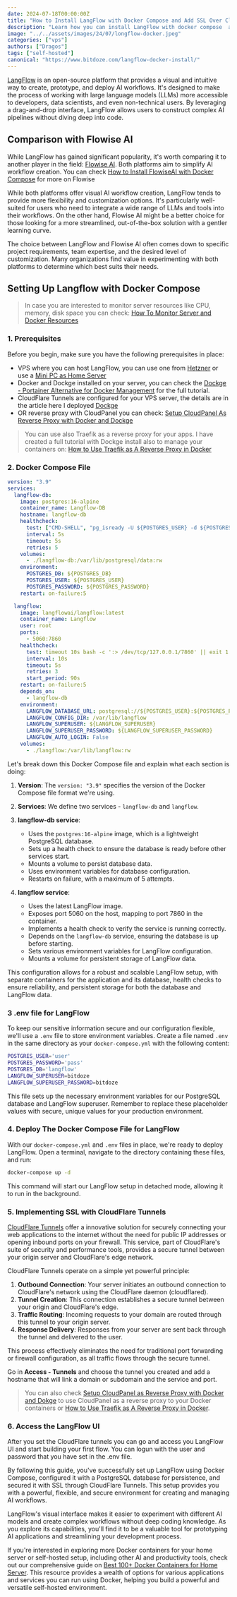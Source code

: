 ```yaml
---
date: 2024-07-18T00:00:00Z
title: "How to Install LangFlow with Docker Compose and Add SSL Over CloudFlare Tunnels"
description: "Learn how you can install LangFlow with docker compose  and Postgres DB and take advantage of no-code AI flows. Add SSL over CloudFlare tunnels"
image: "../../assets/images/24/07/longflow-docker.jpeg"
categories: ["vps"]
authors: ["Dragos"]
tags: ["self-hosted"]
canonical: "https://www.bitdoze.com/langflow-docker-install/"
---
```



[LangFlow](https://www.langflow.org/) is an open-source platform that provides a visual and intuitive way to create, prototype, and deploy AI workflows. It's designed to make the process of working with large language models (LLMs) more accessible to developers, data scientists, and even non-technical users. By leveraging a drag-and-drop interface, LangFlow allows users to construct complex AI pipelines without diving deep into code.

## Comparison with Flowise AI

While LangFlow has gained significant popularity, it's worth comparing it to another player in the field: [Flowise AI](https://flowiseai.com/). Both platforms aim to simplify AI workflow creation. You can check [How to Install FlowiseAI with Docker Compose](https://www.bitdoze.com/flowiseai-install/) for more on Flowise

While both platforms offer visual AI workflow creation, LangFlow tends to provide more flexibility and customization options. It's particularly well-suited for users who need to integrate a wide range of LLMs and tools into their workflows. On the other hand, Flowise AI might be a better choice for those looking for a more streamlined, out-of-the-box solution with a gentler learning curve.

The choice between LangFlow and Flowise AI often comes down to specific project requirements, team expertise, and the desired level of customization. Many organizations find value in experimenting with both platforms to determine which best suits their needs.

## Setting Up Langflow with Docker Compose

<YouTubeEmbed
  url="https://www.youtube.com/embed/mkSJV0UPDH8"
  label="How to Install LangFlow with Docker Compose"
/>

> In case you are interested to monitor server resources like CPU, memory, disk space you can check: [How To Monitor Server and Docker Resources](https://www.bitdoze.com/sever-monitoring/)

### 1. Prerequisites

Before you begin, make sure you have the following prerequisites in place:

- VPS where you can host LangFlow, you can use one from [Hetzner](https://go.bitdoze.com/hetzner) or use a [Mini PC as Home Server](https://www.bitdoze.com/best-mini-pc-home-server/)
- Docker and Dockge installed on your server, you can check the [Dockge - Portainer Alternative for Docker Management](https://www.bitdoze.com/dockge-install/) for the full tutorial.
- CloudFlare Tunnels are configured for your VPS server, the details are in the article here I deployed [Dockge](https://www.bitdoze.com/dockge-install/)
- OR reverse proxy with CloudPanel you can check: [Setup CloudPanel As Reverse Proxy with Docker and Dockge](https://www.bitdoze.com/cloudpanel-setup-dockge/)

> You can use also Traefik as a reverse proxy for your apps. I have created a full tutorial with Dockge install also to manage your containers on: [How to Use Traefik as A Reverse Proxy in Docker](https://www.bitdoze.com/traefik-proxy-docker/)

### 2. Docker Compose File

```yml
version: "3.9"
services:
  langflow-db:
    image: postgres:16-alpine
    container_name: Langflow-DB
    hostname: langflow-db
    healthcheck:
      test: ["CMD-SHELL", "pg_isready -U ${POSTGRES_USER} -d ${POSTGRES_DB}"]
      interval: 5s
      timeout: 5s
      retries: 5
    volumes:
      - ./langflow-db:/var/lib/postgresql/data:rw
    environment:
      POSTGRES_DB: ${POSTGRES_DB}
      POSTGRES_USER: ${POSTGRES_USER}
      POSTGRES_PASSWORD: ${POSTGRES_PASSWORD}
    restart: on-failure:5

  langflow:
    image: langflowai/langflow:latest
    container_name: Langflow
    user: root
    ports:
      - 5060:7860
    healthcheck:
      test: timeout 10s bash -c ':> /dev/tcp/127.0.0.1/7860' || exit 1
      interval: 10s
      timeout: 5s
      retries: 3
      start_period: 90s
    restart: on-failure:5
    depends_on:
      - langflow-db
    environment:
      LANGFLOW_DATABASE_URL: postgresql://${POSTGRES_USER}:${POSTGRES_PASSWORD}@langflow-db:5432/${POSTGRES_DB}?sslmode=disable
      LANGFLOW_CONFIG_DIR: /var/lib/langflow
      LANGFLOW_SUPERUSER: ${LANGFLOW_SUPERUSER}
      LANGFLOW_SUPERUSER_PASSWORD: ${LANGFLOW_SUPERUSER_PASSWORD}
      LANGFLOW_AUTO_LOGIN: False
    volumes:
      - ./langflow:/var/lib/langflow:rw
```

Let's break down this Docker Compose file and explain what each section is doing:

1. **Version**: The `version: "3.9"` specifies the version of the Docker Compose file format we're using.

2. **Services**: We define two services - `langflow-db` and `langflow`.

3. **langflow-db service**:

   - Uses the `postgres:16-alpine` image, which is a lightweight PostgreSQL database.
   - Sets up a health check to ensure the database is ready before other services start.
   - Mounts a volume to persist database data.
   - Uses environment variables for database configuration.
   - Restarts on failure, with a maximum of 5 attempts.

4. **langflow service**:
   - Uses the latest LangFlow image.
   - Exposes port 5060 on the host, mapping to port 7860 in the container.
   - Implements a health check to verify the service is running correctly.
   - Depends on the `langflow-db` service, ensuring the database is up before starting.
   - Sets various environment variables for LangFlow configuration.
   - Mounts a volume for persistent storage of LangFlow data.

This configuration allows for a robust and scalable LangFlow setup, with separate containers for the application and its database, health checks to ensure reliability, and persistent storage for both the database and LangFlow data.

### 3 .env file for LangFlow

To keep our sensitive information secure and our configuration flexible, we'll use a `.env` file to store environment variables. Create a file named `.env` in the same directory as your `docker-compose.yml` with the following content:

```sh
POSTGRES_USER='user'
POSTGRES_PASSWORD='pass'
POSTGRES_DB='langflow'
LANGFLOW_SUPERUSER=bitdoze
LANGFLOW_SUPERUSER_PASSWORD=bitdoze
```

This file sets up the necessary environment variables for our PostgreSQL database and LangFlow superuser. Remember to replace these placeholder values with secure, unique values for your production environment.

### 4. Deploy The Docker Compose File for LangFlow

With our `docker-compose.yml` and `.env` files in place, we're ready to deploy LangFlow. Open a terminal, navigate to the directory containing these files, and run:

```sh
docker-compose up -d
```

This command will start our LangFlow setup in detached mode, allowing it to run in the background.

### 5. Implementing SSL with CloudFlare Tunnels

[CloudFlare Tunnels](https://www.cloudflare.com/products/tunnel/) offer a innovative solution for securely connecting your web applications to the internet without the need for public IP addresses or opening inbound ports on your firewall. This service, part of CloudFlare's suite of security and performance tools, provides a secure tunnel between your origin server and CloudFlare's edge network.

CloudFlare Tunnels operate on a simple yet powerful principle:

1. **Outbound Connection**: Your server initiates an outbound connection to CloudFlare's network using the CloudFlare daemon (cloudflared).
2. **Tunnel Creation**: This connection establishes a secure tunnel between your origin and CloudFlare's edge.
3. **Traffic Routing**: Incoming requests to your domain are routed through this tunnel to your origin server.
4. **Response Delivery**: Responses from your server are sent back through the tunnel and delivered to the user.

This process effectively eliminates the need for traditional port forwarding or firewall configuration, as all traffic flows through the secure tunnel.

Go in **Access - Tunnels** and choose the tunnel you created and add a hostname that will link a domain or subdomain and the service and port.

<Picture src={imag1} alt="Cloudflare Tunnel setup" />

> You can also check [Setup CloudPanel as Reverse Proxy with Docker and Dokge](https://www.bitdoze.com/cloudpanel-setup-dockge/) to use CloudPanel as a reverse proxy to your Docker containers or [How to Use Traefik as A Reverse Proxy in Docker](https://www.bitdoze.com/traefik-proxy-docker/).

### 6. Access the LangFlow UI

After you set the CloudFlare tunnels you can go and access you LangFlow UI and start building your first flow. You can logun with the user and password that you have set in the .env file.

<Picture src={imag2} alt="LanfFlow UI" />


By following this guide, you've successfully set up LangFlow using Docker Compose, configured it with a PostgreSQL database for persistence, and secured it with SSL through CloudFlare Tunnels. This setup provides you with a powerful, flexible, and secure environment for creating and managing AI workflows.

LangFlow's visual interface makes it easier to experiment with different AI models and create complex workflows without deep coding knowledge. As you explore its capabilities, you'll find it to be a valuable tool for prototyping AI applications and streamlining your development process.

If you're interested in exploring more Docker containers for your home server or self-hosted setup, including other AI and productivity tools, check out our comprehensive guide on [Best 100+ Docker Containers for Home Server](https://www.bitdoze.com/docker-containers-home-server/). This resource provides a wealth of options for various applications and services you can run using Docker, helping you build a powerful and versatile self-hosted environment.
